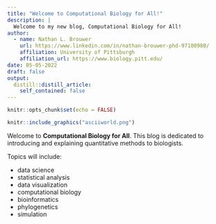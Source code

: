 ```yaml
---
title: "Welcome to Computational Biology for All!"
description: |
  Welcome to my new blog, Computational Biology for All!
author:
  - name: Nathan L. Brouwer
    url: https://www.linkedin.com/in/nathan-brouwer-phd-97100980/
    affiliation: University of Pittsburgh
    affiliation_url: https://www.biology.pitt.edu/
date: 05-05-2022
draft: false
output:
  distill::distill_article:
    self_contained: false
---
```


```r
knitr::opts_chunk$set(echo = FALSE)
```

```r
knitr::include_graphics("asciiworld.png")
```


Welcome to **Computational Biology for All**.  This blog is dedicated to introducing and explaining quantitative methods to biologists.  

Topics will include:

* data science
* statistical analysis
* data visualization
* computational biology
* bioinformatics
* phylogenetics
* simulation


<!-- To kick off the blog I am going to do a series outlining how to carryout a common task in molecular biology, bioinformatics, and evolutionary biology: building a [multiple sequence alignment](https://en.wikipedia.org/wiki/Multiple_sequence_alignment) and [phylogenetic tree](https://en.wikipedia.org/wiki/Phylogenetic_tree) using protein sequences obtained from the National Institutes of Health's databases.  -->


